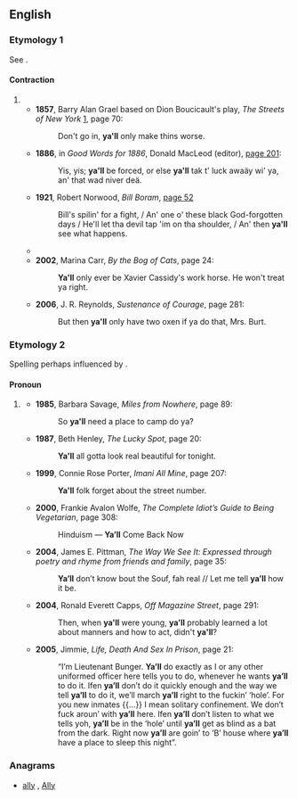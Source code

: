 ==English==

===Etymology 1===
See {{m|en|ya||you}}.

====Contraction====
{{head|en|contraction|head=[[ya]][['ll]]}}

# {{eye dialect of|you'll|lang=en}}
#* '''1857''', Barry Alan Grael based on Dion Boucicault's play, ''The Streets of New York'' [http://books.google.com/books?id=dVr8FZH65foC], page 70:
#*: Don't go in, '''ya'll''' only make thins worse.
#* '''1886''', in ''Good Words for 1886'', Donald MacLeod (editor), [http://books.google.com/books?id=d4JMAAAAMAAJ&pg=PA201&dq=ya%27ll page 201]:
#*: Yis, yis; '''ya'll''' be forced, or else '''ya'll''' tak t' luck awaäy wi' ya, an' that wad niver deä.
#* '''1921''', Robert Norwood, ''Bill Boram'', [http://books.google.com/books?id=frIVwVBGcWEC&pg=PA52&dq=ya%27ll page 52]
#*: Bill's spilin' for a fight, / An' one o' these black God-forgotten days / He'll let tha devil tap 'im on tha shoulder, / An' then '''ya'll''' see what happens.
#* {{quote-book|#*|1985|V.C. Andrews|Heaven|page=243|isbn=0671729446|url=http://books.google.com/books?id=XJVw075VNtwC|passage='''Ya'll''' like that. '''Ya'll''' come out smellin like a rose, looking like one, too.}}
#* '''2002''', Marina Carr, ''By the Bog of Cats'', page 24:
#*: '''Ya'll''' only ever be Xavier Cassidy's work horse. He won't treat ya right.
#* '''2006''', J. R. Reynolds, ''Sustenance of Courage'', page 281:
#*: But then '''ya'll''' only have two oxen if ya do that, Mrs. Burt.

===Etymology 2===
Spelling perhaps influenced by {{m|en|you'll}}.

====Pronoun====
{{en-pron}}

# {{lb|en|chiefly|AAVE}} {{alternative form of|y'all|lang=en}}
#* '''1985''', Barbara Savage, ''Miles from Nowhere'', page 89:
#*: So '''ya'll''' need a place to camp do ya?
#* '''1987''', Beth Henley, ''The Lucky Spot'', page 20:
#*: '''Ya'll''' all gotta look real beautiful for tonight.
#* '''1999''', Connie Rose Porter, ''Imani All Mine'', page 207:
#*: '''Ya'll''' folk forget about the street number.
#* '''2000''', Frankie Avalon Wolfe, ''The Complete Idiot’s Guide to Being Vegetarian'', page 308:
#*: Hinduism — '''Ya’ll''' Come Back Now
#* '''2004''', James E. Pittman, ''The Way We See It: Expressed through poetry and rhyme from friends and family'', page 35:
#*: '''Ya’ll''' don’t know bout the Souf, fah real // Let me tell '''ya’ll''' how it be.
#* '''2004''', Ronald Everett Capps, ''Off Magazine Street'', page 291:
#*: Then, when '''ya'll''' were young, '''ya'll''' probably learned a lot about manners and how to act, didn't '''ya'll'''?
#* '''2005''', Jimmie, ''Life, Death And Sex In Prison'', page 21:
#*: “I’m Lieutenant Bunger. '''Ya’ll''' do exactly as I or any other uniformed officer here tells you to do, whenever he wants '''ya’ll''' to do it. Ifen '''ya’ll''' don’t do it quickly enough and the way we tell '''ya’ll''' to do it, we’ll march '''ya’ll''' right to the fuckin’ ‘hole’. For you new inmates {{...}} I mean solitary confinement. We don’t fuck aroun’ with '''ya’ll''' here. Ifen '''ya’ll''' don’t listen to what we tells yoh, '''ya’ll''' be in the ‘hole’ until '''ya’ll''' get as blind as a bat from the dark. Right now '''ya’ll''' are goin’ to ‘B’ house where '''ya’ll''' have a place to sleep this night”.

===Anagrams===
* [[ally#English|ally]] , [[Ally#English|Ally]]